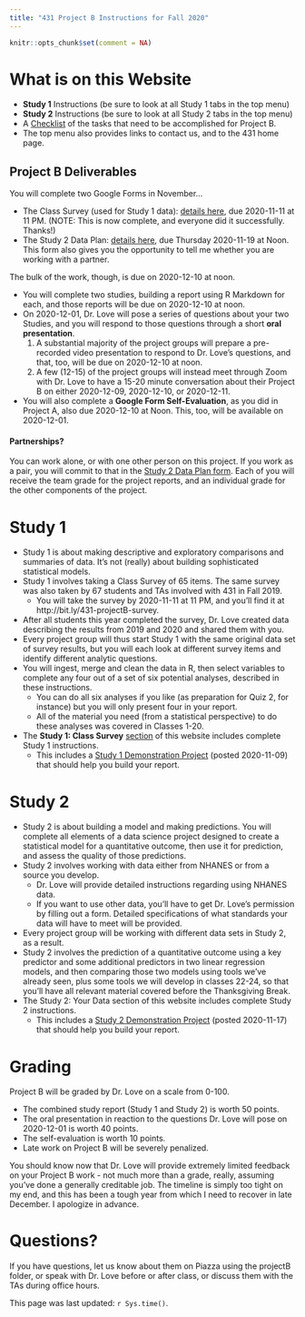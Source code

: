 ```yaml
---
title: "431 Project B Instructions for Fall 2020"
---
```


```r
knitr::opts_chunk$set(comment = NA)
```

# What is on this Website

- **Study 1** Instructions (be sure to look at all Study 1 tabs in the top menu)
- **Study 2** Instructions (be sure to look at all Study 2 tabs in the top menu)
- A [Checklist](tasks.html) of the tasks that need to be accomplished for Project B.
- The top menu also provides links to contact us, and to the 431 home page.

## Project B Deliverables

You will complete two Google Forms in November...

- The Class Survey (used for Study 1 data): [details here](survey1.html), due 2020-11-11 at 11 PM. (NOTE: This is now complete, and everyone did it successfully. Thanks!)
- The Study 2 Data Plan: [details here](your5.html), due Thursday 2020-11-19 at Noon. This form also gives you the opportunity to tell me whether you are working with a partner.

The bulk of the work, though, is due on 2020-12-10 at noon.

- You will complete two studies, building a report using R Markdown for each, and those reports will be due on 2020-12-10 at noon.
- On 2020-12-01, Dr. Love will pose a series of questions about your two Studies, and you will respond to those questions through a short **oral presentation**.
    1. A substantial majority of the project groups will prepare a pre-recorded video presentation to respond to Dr. Love's questions, and that, too, will be due on 2020-12-10 at noon.
    2. A few (12-15) of the project groups will instead meet through Zoom with Dr. Love to have a 15-20 minute conversation about their Project B on either 2020-12-09, 2020-12-10, or 2020-12-11.
- You will also complete a **Google Form Self-Evaluation**, as you did in Project A, also due 2020-12-10 at Noon. This, too, will be available on 2020-12-01.

#### Partnerships?

You can work alone, or with one other person on this project. If you work as a pair, you will commit to that in the [Study 2 Data Plan form](your5.html). Each of you will receive the team grade for the project reports, and an individual grade for the other components of the project.

# Study 1

- Study 1 is about making descriptive and exploratory comparisons and summaries of data. It's not (really) about building sophisticated statistical models.
- Study 1 involves taking a Class Survey of 65 items. The same survey was also taken by 67 students and TAs involved with 431 in Fall 2019.
    - You will take the survey by 2020-11-11 at 11 PM, and you'll find it at http://bit.ly/431-projectB-survey.
- After all students this year completed the survey, Dr. Love created data describing the results from 2019 and 2020 and shared them with you. 
- Every project group will thus start Study 1 with the same original data set of survey results, but you will each look at different survey items and identify different analytic questions.
- You will ingest, merge and clean the data in R, then select variables to complete any four out of a set of six potential analyses, described in these instructions. 
    - You can do all six analyses if you like (as preparation for Quiz 2, for instance) but you will only present four in your report.
    - All of the material you need (from a statistical perspective) to do these analyses was covered in Classes 1-20.
- The **Study 1: Class Survey** [section](survey1.html) of this website includes complete Study 1 instructions.
    - This includes a [Study 1 Demonstration Project](survey6.html) (posted 2020-11-09) that should help you build your report.

# Study 2

- Study 2 is about building a model and making predictions. You will complete all elements of a data science project designed to create a statistical model for a quantitative outcome, then use it for prediction, and assess the quality of those predictions.
- Study 2 involves working with data either from NHANES or from a source you develop.
    - Dr. Love will provide detailed instructions regarding using NHANES data.
    - If you want to use other data, you'll have to get Dr. Love's permission by filling out a form. Detailed specifications of what standards your data will have to meet will be provided.
- Every project group will be working with different data sets in Study 2, as a result.
- Study 2 involves the prediction of a quantitative outcome using a key predictor and some additional predictors in two linear regression models, and then comparing those two models using tools we've already seen, plus some tools we will develop in classes 22-24, so that you'll have all relevant material covered before the Thanksgiving Break.
- The Study 2: Your Data section of this website includes complete Study 2 instructions.
    - This includes a [Study 2 Demonstration Project](your7.html) (posted 2020-11-17) that should help you build your report.

# Grading

Project B will be graded by Dr. Love on a scale from 0-100.

- The combined study report (Study 1 and Study 2) is worth 50 points.
- The oral presentation in reaction to the questions Dr. Love will pose on 2020-12-01 is worth 40 points.
- The self-evaluation is worth 10 points.
- Late work on Project B will be severely penalized.

You should know now that Dr. Love will provide extremely limited feedback on your Project B work - not much more than a grade, really, assuming you've done a generally creditable job. The timeline is simply too tight on my end, and this has been a tough year from which I need to recover in late December. I apologize in advance.

# Questions?

If you have questions, let us know about them on Piazza using the projectB folder, or speak with Dr. Love before or after class, or discuss them with the TAs during office hours.

This page was last updated: `r Sys.time()`.
